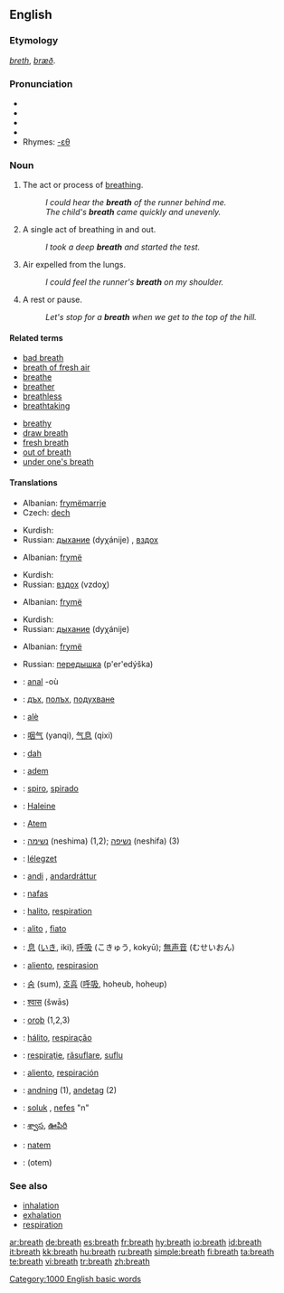 {{wikipedia|breath (disambiguation)}}
==English==

{{rank|sorry|share|working|988|breath|camp|prove|engaged}}

===Etymology===
{{ME.}} ''[[breth]]'', {{OE.}} ''[[bræð]]''.

===Pronunciation===
* {{AHD|brĕth}}
* {{IPA|/breθ/}}
* {{SAMPA|/breT/}}
*{{audio|en-us-breath.ogg|Audio (US)}}
* Rhymes: [[Rhymes:English:-ɛθ|-ɛθ]]

===Noun===
{{en-noun|s|-}}
{{wikipedia}}
# {{uncountable}} The act or process of [[breathe|breathing]].
#: ''I could hear the '''breath''' of the runner behind me.''
#: ''The child's '''breath''' came quickly and unevenly.''
# {{countable}} A single act of breathing in and out.
#: ''I took a deep '''breath''' and started the test.''
# {{uncountable}} Air expelled from the lungs.
#: ''I could feel the runner's '''breath''' on my shoulder.''
# {{countable}} A rest or pause.
#: ''Let's stop for a '''breath''' when we get to the top of the hill.''

====Related terms====
{{top2}}
*[[bad breath]]
*[[breath of fresh air]]
*[[breathe]]
*[[breather]]
*[[breathless]]
*[[breathtaking]]
{{mid2}}
*[[breathy]]
*[[draw breath]]
*[[fresh breath]]
*[[out of breath]]
*[[under one's breath]]
{{bottom2}}

====Translations====
{{trans-top|act or process of breathing}}
*Albanian: [[frymëmarrje]]
*Czech: [[dech]] {{m}}
{{trans-mid}}
*Kurdish: {{KUchar|[[هه‌ناسه‌]]}}
*Russian: [[дыхание]] (dyχánije) {{n}}, [[вздох]]
{{trans-bottom}}

{{trans-top|A single act of breathing in and out}}
*Albanian: [[frymë]]
{{trans-mid}}
*Kurdish: {{KUchar|[[هه‌ناسه‌]]}}
*Russian: [[вздох]] (vzdoχ) {{m}}
{{trans-bottom}}

{{trans-top|Air expelled from the lungs}}
*Albanian: [[frymë]]
{{trans-mid}}
*Kurdish: {{KUchar|[[هه‌ناسه‌]]}}
*Russian: [[дыхание]] (dyχánije) {{n}}
{{trans-bottom}}

{{trans-top|A rest or pause}}
*Albanian: [[frymë]]
{{trans-mid}}
*Russian: [[передышка]] (p'er'edýška) {{f}}
{{trans-bottom}}

{{checktrans}}

*{{ttbc|Breton}}: [[anal]] {{f}} -où
*{{ttbc|Bulgarian}}: [[дъх]], [[полъх]], [[подухване]]
*{{ttbc|Catalan}}: [[alè]] {{m}}
*{{ttbc|Chinese}}: [[咽气]] (yanqi), [[气息]] (qixi)
*{{ttbc|Croatian}}: [[dah]] {{m}}
*{{ttbc|Dutch}}: [[adem]] {{m}}
*{{ttbc|Esperanto}}: [[spiro]], [[spirado]]
*{{ttbc|French}}: [[Haleine]]
*{{ttbc|German}}: [[Atem]] {{m}}
*{{ttbc|Hebrew}}: [[נשימה]] (neshima) {{f}} (1,2); [[נשיפה]] (neshifa) {{f}} (3)
*{{ttbc|Hungarian}}: [[lélegzet]]
*{{ttbc|Icelandic}}: [[andi]] {{m}}, [[andardráttur]] {{m}}
*{{ttbc|Indonesian}}: [[nafas]]
*{{ttbc|Interlingua}}: [[halito]], [[respiration]]
*{{ttbc|Italian}}: [[alito]] {{m}}, [[fiato]] {{m}}

*{{ttbc|Japanese}}: [[息]] ([[いき]], iki), [[呼吸]] (こきゅう, kokyū); [[無声音]] (むせいおん)
*{{ttbc|Judeo-Spanish}}: [[aliento]], [[respirasion]]
*{{ttbc|Korean}}: [[숨]] (sum), [[호흡]] ([[呼吸]], hoheub, hoheup) 
*{{ttbc|Marathi}}: [[श्वास]] (šwās)
*{{ttbc|Old English}}: [[oroþ]] {{n}} (1,2,3)
*{{ttbc|Portuguese}}: [[hálito]], [[respiração]]
*{{ttbc|Romanian}}: [[respiraţie]], [[răsuflare]], [[suflu]] 
*{{ttbc|Spanish}}: [[aliento]], [[respiración]]
*{{ttbc|Swedish}}: [[andning]] (1), [[andetag]] (2)
*{{ttbc|Turkish}}: [[soluk]] , [[nefes]] "n" 
*{{ttbc|Telugu}}: [[శ్వాస]], [[ఊపిరి]]
*{{ttbc|Volapük}}: [[natem]]
*{{ttbc|Yiddish}}: (otem)

===See also===
*[[inhalation]]
*[[exhalation]]
*[[respiration]]

[[Category:1000 English basic words]]

[[ar:breath]]
[[de:breath]]
[[es:breath]]
[[fr:breath]]
[[hy:breath]]
[[io:breath]]
[[id:breath]]
[[it:breath]]
[[kk:breath]]
[[hu:breath]]
[[ru:breath]]
[[simple:breath]]
[[fi:breath]]
[[ta:breath]]
[[te:breath]]
[[vi:breath]]
[[tr:breath]]
[[zh:breath]]